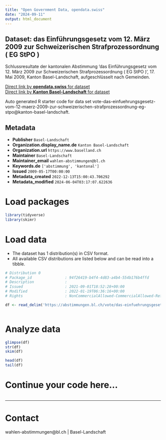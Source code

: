 ```yaml
---
title: "Open Government Data, opendata.swiss"
date: "2024-09-11"
output: html_document
---
```


## Dataset: das Einführungsgesetz vom 12. März 2009 zur Schweizerischen Strafprozessordnung ( EG StPO )

Schlussresultate der kantonalen Abstimmung 'das Einführungsgesetz vom 12. März 2009 zur Schweizerischen Strafprozessordnung ( EG StPO )', 17. Mai 2009, Kanton Basel-Landschaft, aufgeschlüsselt nach Gemeinden.

[Direct link by **opendata.swiss** for dataset](https://opendata.swiss/de/dataset/das-einfuhrungsgesetz-vom-12-marz-2009-zur-schweizerischen-strafprozessordnung-eg-stpo)<br>
[Direct link by **Kanton Basel-Landschaft** for dataset](https://abstimmungen.bl.ch/vote/das-einfuehrungsgesetz-vom-12-maerz-2009-zur-schweizerischen-strafprozessordnung-eg-stpo/data)

Auto generated R starter code for data set vote-das-einfuehrungsgesetz-vom-12-maerz-2009-zur-schweizerischen-strafprozessordnung-eg-stpo@kanton-basel-landschaft.

## Metadata

- **Publisher** `Basel-Landschaft`
- **Organization.display_name.de** `Kanton Basel-Landschaft`
- **Organization.url** `https://www.baselland.ch`
- **Maintainer** `Basel-Landschaft`
- **Maintainer_email** `wahlen-abstimmungen@bl.ch`
- **Keywords.de** `['abstimmung', 'kantonal']`
- **Issued** `2009-05-17T00:00:00`
- **Metadata_created** `2022-12-13T15:00:43.706292`
- **Metadata_modified** `2024-06-04T03:17:07.622636`


# Load packages

```r

library(tidyverse)
library(skimr)

```

# Load data

-   The dataset has 1 distribution(s) in CSV format.
-   All available CSV distributions are listed below and can be read into a tibble.

```r

# Distribution 0
# Package_id               : 94f26419-b4f4-4d83-a4b4-554b176b4ffd
# Description              : 
# Issued                   : 2021-09-01T18:52:28+00:00
# Modified                 : 2022-01-19T06:36:16+00:00
# Rights                   : NonCommercialAllowed-CommercialAllowed-ReferenceRequired

df <- read_delim('https://abstimmungen.bl.ch/vote/das-einfuehrungsgesetz-vom-12-maerz-2009-zur-schweizerischen-strafprozessordnung-eg-stpo/data-csv')



```

# Analyze data

```r

glimpse(df)
str(df)
skim(df)

head(df)
tail(df)

```

# Continue your code here...

```r

```

------------------------------------------------------------------------

# Contact

wahlen-abstimmungen@bl.ch | Basel-Landschaft
